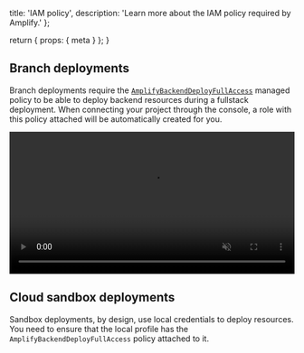   title: 'IAM policy',
  description: 'Learn more about the IAM policy required by Amplify.'
};

  return {
    props: {
      meta
    }
  };
}

## Branch deployments

Branch deployments require the [`AmplifyBackendDeployFullAccess`](https://docs.aws.amazon.com/amplify/latest/userguide/security-iam-awsmanpol.html#security-iam-awsmanpol-AmplifyBackendDeployFullAccess) managed policy to be able to deploy backend resources during a fullstack deployment. When connecting your project through the console, a role with this policy attached will be automatically created for you.

<video autoPlay={true} muted={true} loop={true} width="100%" playsInline={true}>
  <source src="/images/gen2/references/iam-policy.mp4" />
</video>

## Cloud sandbox deployments

Sandbox deployments, by design, use local credentials to deploy resources. You need to ensure that the local profile has the `AmplifyBackendDeployFullAccess` policy attached to it.
